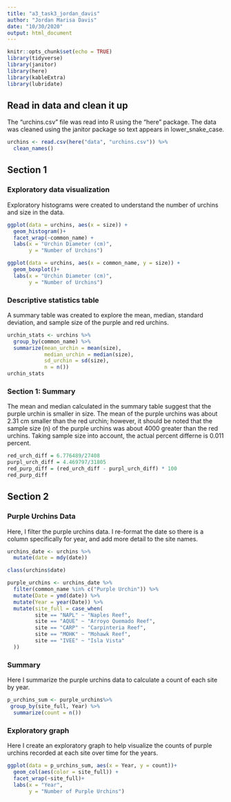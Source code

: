 ```yaml
---
title: "a3_task3_jordan_davis"
author: "Jordan Marisa Davis"
date: "10/30/2020"
output: html_document
---
```


```r
knitr::opts_chunk$set(echo = TRUE)
library(tidyverse)
library(janitor)
library(here)
library(kableExtra)
library(lubridate)
```

## Read in data and clean it up

The "urchins.csv" file was read into R using the "here" package. The data was cleaned using the janitor package so text appears in lower_snake_case.  

```r
urchins <- read.csv(here("data", "urchins.csv")) %>% 
  clean_names()
```

## Section 1

### Exploratory data visualization 

Exploratory histograms were created to understand the number of urchins and size in the data. 
```r
ggplot(data = urchins, aes(x = size)) +
  geom_histogram()+
  facet_wrap(~common_name) +
  labs(x = "Urchin Diameter (cm)",
       y = "Number of Urchins")

ggplot(data = urchins, aes(x = common_name, y = size)) +
  geom_boxplot()+
  labs(x = "Urchin Diameter (cm)",
       y = "Number of Urchins")
```

### Descriptive statistics table

A summary table was created to explore the mean, median, standard deviation, and sample size of the purple and red urchins. 

```r
urchin_stats <- urchins %>% 
  group_by(common_name) %>% 
  summarize(mean_urchin = mean(size),
            median_urchin = median(size),
            sd_urchin = sd(size),
            n = n())
urchin_stats
```

### Section 1: Summary 

The mean and median calculated in the summary table suggest that the purple urchin is smaller in size. The mean of the purple urchins was about 2.31 cm smaller than the red urchin; however, it should be noted that the sample size (n) of the purple urchins was about 4000 greater than the red urchins. Taking sample size into account, the actual percent differne is 0.011 percent.  

```r
red_urch_diff = 6.776489/27408
purpl_urch_diff = 4.469797/31805
red_purp_diff = (red_urch_diff - purpl_urch_diff) * 100
red_purp_diff
```

## Section 2 

### Purple Urchins Data 

Here, I filter the purple urchins data. I re-format the date so there is a column specifically for year, and add more detail to the site names. 

```r
urchins_date <- urchins %>% 
  mutate(date = mdy(date))

class(urchins$date)

purple_urchins <- urchins_date %>% 
  filter(common_name %in% c("Purple Urchin")) %>% 
  mutate(Date = ymd(date)) %>% 
  mutate(Year = year(Date)) %>% 
  mutate(site_full = case_when(
         site == "NAPL" ~ "Naples Reef",
         site == "AQUE" ~ "Arroyo Quemado Reef",
         site == "CARP" ~ "Carpinteria Reef",
         site == "MOHK" ~ "Mohawk Reef",
         site == "IVEE" ~ "Isla Vista"
  ))
```

### Summary 

Here I summarize the purple urchins data to calculate a count of each site by year. 

```r
p_urchins_sum <- purple_urchins%>% 
 group_by(site_full, Year) %>% 
  summarize(count = n())
```

### Exploratory graph

Here I create an exploratory graph to help visualize the counts of purple urchins recorded at each site over time for the years. 

```r
ggplot(data = p_urchins_sum, aes(x = Year, y = count))+
  geom_col(aes(color = site_full)) +
  facet_wrap(~site_full)+
  labs(x = "Year",
       y = "Number of Purple Urchins")
```


